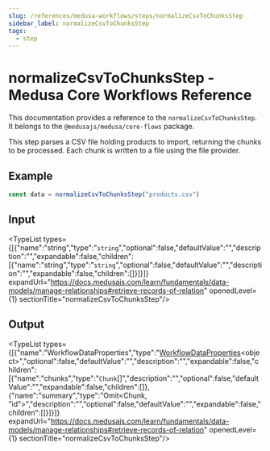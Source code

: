 ```yaml
---
slug: /references/medusa-workflows/steps/normalizeCsvToChunksStep
sidebar_label: normalizeCsvToChunksStep
tags:
  - step
---
```



# normalizeCsvToChunksStep - Medusa Core Workflows Reference

This documentation provides a reference to the `normalizeCsvToChunksStep`. It belongs to the `@medusajs/medusa/core-flows` package.

This step parses a CSV file holding products to import, returning the chunks
to be processed. Each chunk is written to a file using the file provider.

## Example

```ts
const data = normalizeCsvToChunksStep("products.csv")
```

## Input

<TypeList types={[{"name":"string","type":"`string`","optional":false,"defaultValue":"","description":"","expandable":false,"children":[{"name":"string","type":"`string`","optional":false,"defaultValue":"","description":"","expandable":false,"children":[]}]}]} expandUrl="https://docs.medusajs.com/learn/fundamentals/data-models/manage-relationships#retrieve-records-of-relation" openedLevel={1} sectionTitle="normalizeCsvToChunksStep"/>

## Output

<TypeList types={[{"name":"WorkflowDataProperties","type":"[WorkflowDataProperties](../../../../../workflows/types/workflows.WorkflowDataProperties/page.mdx)&#60;object&#62;","optional":false,"defaultValue":"","description":"","expandable":false,"children":[{"name":"chunks","type":"`Chunk`[]","description":"","optional":false,"defaultValue":"","expandable":false,"children":[]},{"name":"summary","type":"Omit&#60;Chunk, \"id\"&#62;","description":"","optional":false,"defaultValue":"","expandable":false,"children":[]}]}]} expandUrl="https://docs.medusajs.com/learn/fundamentals/data-models/manage-relationships#retrieve-records-of-relation" openedLevel={1} sectionTitle="normalizeCsvToChunksStep"/>
